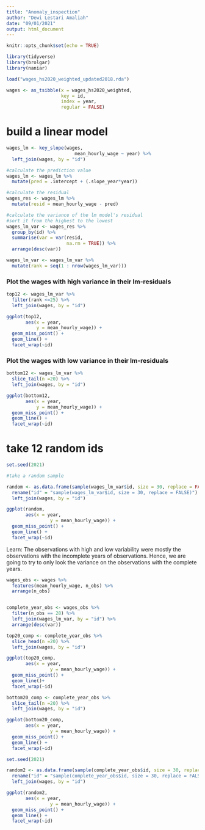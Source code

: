 ```yaml
---
title: "Anomaly_inspection"
author: "Dewi Lestari Amaliah"
date: "09/01/2021"
output: html_document
---
```


```r
knitr::opts_chunk$set(echo = TRUE)

library(tidyverse)
library(brolgar)
library(naniar)
```

```r
load("wages_hs2020_weighted_updated2018.rda")
```


```r
wages <- as_tsibble(x = wages_hs2020_weighted,
                    key = id,
                    index = year,
                    regular = FALSE)
```


# build a linear model
```r
wages_lm <- key_slope(wages, 
                         mean_hourly_wage ~ year) %>%
  left_join(wages, by = "id")
```


```r

#calculate the prediction value
wages_lm <- wages_lm %>%
  mutate(pred = .intercept + (.slope_year*year))
```

```r
#calculate the residual
wages_res <- wages_lm %>%
  mutate(resid = mean_hourly_wage - pred)
```

```r

#calculate the variance of the lm model's residual 
#sort it from the highest to the lowest
wages_lm_var <- wages_res %>%
  group_by(id) %>%
  summarise(var = var(resid,
                      na.rm = TRUE)) %>%
  arrange(desc(var)) 
```


```r
wages_lm_var <- wages_lm_var %>%
  mutate(rank = seq(1 : nrow(wages_lm_var)))
```


### Plot the wages with high variance in their lm-residuals

```r
top12 <- wages_lm_var %>%
  filter(rank <=25) %>%
  left_join(wages, by = "id")

ggplot(top12, 
       aes(x = year,
           y = mean_hourly_wage)) +
  geom_miss_point() +
  geom_line() +
  facet_wrap(~id)
```


### Plot the wages with low variance in their lm-residuals
```r
bottom12 <- wages_lm_var %>%
  slice_tail(n =20) %>%
  left_join(wages, by = "id")

ggplot(bottom12,
       aes(x = year,
           y = mean_hourly_wage)) +
  geom_miss_point() +
  geom_line() +
  facet_wrap(~id)
```

# take 12 random ids 
```r
set.seed(2021)

#take a random sample

random <- as.data.frame(sample(wages_lm_var$id, size = 30, replace = FALSE)) %>%
  rename("id" = "sample(wages_lm_var$id, size = 30, replace = FALSE)") %>%
  left_join(wages, by = "id")

ggplot(random, 
       aes(x = year,
                y = mean_hourly_wage)) +
  geom_miss_point() +
  geom_line() +
  facet_wrap(~id)

```

Learn: The observations with high and low variability were mostly the observations with the incomplete years of observations. Hence, we are going to try to only look the variance on the observations with the complete years. 


```r
wages_obs <- wages %>%
  features(mean_hourly_wage, n_obs) %>%
  arrange(n_obs)


complete_year_obs <- wages_obs %>%
  filter(n_obs == 28) %>%
  left_join(wages_lm_var, by = "id") %>%
  arrange(desc(var))
```

```r

top20_comp <- complete_year_obs %>%
  slice_head(n =20) %>%
  left_join(wages, by = "id")

ggplot(top20_comp,
       aes(x = year,
                y = mean_hourly_wage)) +
  geom_miss_point() +
  geom_line()+
  facet_wrap(~id)

```
```r
bottom20_comp <- complete_year_obs %>%
  slice_tail(n =20) %>%
  left_join(wages, by = "id")

ggplot(bottom20_comp,
       aes(x = year,
                y = mean_hourly_wage)) +
  geom_miss_point() +
  geom_line() +
  facet_wrap(~id)
```

```r
set.seed(2021)

random2 <- as.data.frame(sample(complete_year_obs$id, size = 30, replace = FALSE)) %>%
  rename("id" = "sample(complete_year_obs$id, size = 30, replace = FALSE)") %>%
  left_join(wages, by = "id")

ggplot(random2,
       aes(x = year,
                y = mean_hourly_wage)) +
  geom_miss_point() +
  geom_line() +
  facet_wrap(~id)
```





